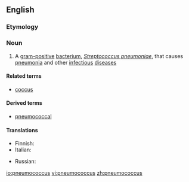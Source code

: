 ==English==

===Etymology===
{{confix|pneumo|coccus}}

===Noun===
{{en-noun|pneumococci}}

# A [[gram-positive]] [[bacterium]], ''[[Streptococcus pneumoniae]]'', that causes [[pneumonia]] and other [[infectious]] [[disease]]s

====Related terms====
* [[coccus]]

====Derived terms====
*[[pneumococcal]]

====Translations====
{{trans-top|Streptococcus pneumoniae}}
* Finnish: {{t+|fi|pneumokokki}}
* Italian: {{t-|it|pneumococco|m}}
{{trans-mid}}
* Russian: {{t-|ru|пневмококк|m|sc=Cyrl|tr=pnevmokókk}}
{{trans-bottom}}

[[io:pneumococcus]]
[[vi:pneumococcus]]
[[zh:pneumococcus]]
